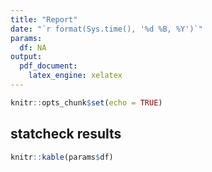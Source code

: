 ```yaml
---
title: "Report"
date: "`r format(Sys.time(), '%d %B, %Y')`"
params:
  df: NA
output:
  pdf_document:
    latex_engine: xelatex
---
```


```r
knitr::opts_chunk$set(echo = TRUE)
```

## statcheck results

```r
knitr::kable(params$df)
```
